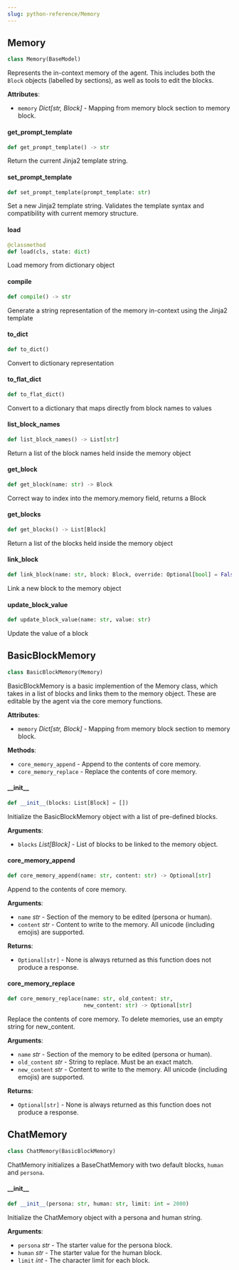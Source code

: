 ```yaml
---
slug: python-reference/Memory
---
```


<a id="letta.schemas.memory.Memory"></a>

## Memory

```python
class Memory(BaseModel)
```

Represents the in-context memory of the agent. This includes both the `Block` objects (labelled by sections), as well as tools to edit the blocks.

**Attributes**:

- `memory` _Dict[str, Block]_ - Mapping from memory block section to memory block.

<a id="letta.schemas.memory.Memory.get_prompt_template"></a>

#### get\_prompt\_template

```python
def get_prompt_template() -> str
```

Return the current Jinja2 template string.

<a id="letta.schemas.memory.Memory.set_prompt_template"></a>

#### set\_prompt\_template

```python
def set_prompt_template(prompt_template: str)
```

Set a new Jinja2 template string.
Validates the template syntax and compatibility with current memory structure.

<a id="letta.schemas.memory.Memory.load"></a>

#### load

```python
@classmethod
def load(cls, state: dict)
```

Load memory from dictionary object

<a id="letta.schemas.memory.Memory.compile"></a>

#### compile

```python
def compile() -> str
```

Generate a string representation of the memory in-context using the Jinja2 template

<a id="letta.schemas.memory.Memory.to_dict"></a>

#### to\_dict

```python
def to_dict()
```

Convert to dictionary representation

<a id="letta.schemas.memory.Memory.to_flat_dict"></a>

#### to\_flat\_dict

```python
def to_flat_dict()
```

Convert to a dictionary that maps directly from block names to values

<a id="letta.schemas.memory.Memory.list_block_names"></a>

#### list\_block\_names

```python
def list_block_names() -> List[str]
```

Return a list of the block names held inside the memory object

<a id="letta.schemas.memory.Memory.get_block"></a>

#### get\_block

```python
def get_block(name: str) -> Block
```

Correct way to index into the memory.memory field, returns a Block

<a id="letta.schemas.memory.Memory.get_blocks"></a>

#### get\_blocks

```python
def get_blocks() -> List[Block]
```

Return a list of the blocks held inside the memory object

<a id="letta.schemas.memory.Memory.link_block"></a>

#### link\_block

```python
def link_block(name: str, block: Block, override: Optional[bool] = False)
```

Link a new block to the memory object

<a id="letta.schemas.memory.Memory.update_block_value"></a>

#### update\_block\_value

```python
def update_block_value(name: str, value: str)
```

Update the value of a block

<a id="letta.schemas.memory.BasicBlockMemory"></a>

## BasicBlockMemory

```python
class BasicBlockMemory(Memory)
```

BasicBlockMemory is a basic implemention of the Memory class, which takes in a list of blocks and links them to the memory object. These are editable by the agent via the core memory functions.

**Attributes**:

- `memory` _Dict[str, Block]_ - Mapping from memory block section to memory block.
  

**Methods**:

- `core_memory_append` - Append to the contents of core memory.
- `core_memory_replace` - Replace the contents of core memory.

<a id="letta.schemas.memory.BasicBlockMemory.__init__"></a>

#### \_\_init\_\_

```python
def __init__(blocks: List[Block] = [])
```

Initialize the BasicBlockMemory object with a list of pre-defined blocks.

**Arguments**:

- `blocks` _List[Block]_ - List of blocks to be linked to the memory object.

<a id="letta.schemas.memory.BasicBlockMemory.core_memory_append"></a>

#### core\_memory\_append

```python
def core_memory_append(name: str, content: str) -> Optional[str]
```

Append to the contents of core memory.

**Arguments**:

- `name` _str_ - Section of the memory to be edited (persona or human).
- `content` _str_ - Content to write to the memory. All unicode (including emojis) are supported.
  

**Returns**:

- `Optional[str]` - None is always returned as this function does not produce a response.

<a id="letta.schemas.memory.BasicBlockMemory.core_memory_replace"></a>

#### core\_memory\_replace

```python
def core_memory_replace(name: str, old_content: str,
                        new_content: str) -> Optional[str]
```

Replace the contents of core memory. To delete memories, use an empty string for new_content.

**Arguments**:

- `name` _str_ - Section of the memory to be edited (persona or human).
- `old_content` _str_ - String to replace. Must be an exact match.
- `new_content` _str_ - Content to write to the memory. All unicode (including emojis) are supported.
  

**Returns**:

- `Optional[str]` - None is always returned as this function does not produce a response.

<a id="letta.schemas.memory.ChatMemory"></a>

## ChatMemory

```python
class ChatMemory(BasicBlockMemory)
```

ChatMemory initializes a BaseChatMemory with two default blocks, `human` and `persona`.

<a id="letta.schemas.memory.ChatMemory.__init__"></a>

#### \_\_init\_\_

```python
def __init__(persona: str, human: str, limit: int = 2000)
```

Initialize the ChatMemory object with a persona and human string.

**Arguments**:

- `persona` _str_ - The starter value for the persona block.
- `human` _str_ - The starter value for the human block.
- `limit` _int_ - The character limit for each block.

